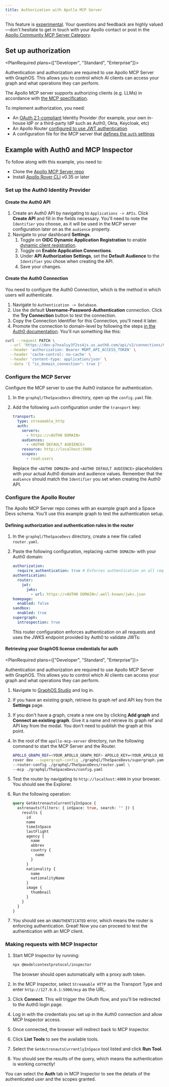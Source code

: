 ```yaml
---
title: Authorization with Apollo MCP Server
---
```


<ExperimentalFeature>

This feature is [experimental](/graphos/resources/feature-launch-stages#experimental). Your questions and feedback are highly valued—don't hesitate to get in touch with your Apollo contact or post in the [Apollo Community MCP Server Category](https://community.apollographql.com/c/mcp-server/41).

</ExperimentalFeature>

## Set up authorization

<PlanRequired plans={["Developer", "Standard", "Enterprise"]}>

Authentication and authorization are required to use Apollo MCP Server with GraphOS. This allows you to control which AI clients can access your graph and what operations they can perform.

</PlanRequired>

The Apollo MCP server supports authorizing clients (e.g. LLMs) in accordance with [the MCP specification](https://modelcontextprotocol.io/specification/2025-06-18/basic/authorization).

To implement authorization, you need:
- An [OAuth 2.1-compliant](https://oauth.net/2.1/) Identity Provider (for example, your own in-house IdP or a third-party IdP such as Auth0, Okta, Keycloak, etc)
- An Apollo Router [configured to use JWT authentication](/graphos/routing/security/jwt)
- A configuration file for the MCP server that [defines the `auth` settings](/apollo-mcp-server/command-reference#auth)

## Example with Auth0 and MCP Inspector

To follow along with this example, you need to:
- Clone the [Apollo MCP Server repo](https://github.com/apollographql/apollo-mcp-server)
- Install [Apollo Rover CLI](/rover/getting-started) v0.35 or later

### Set up the Auth0 Identity Provider

#### Create the Auth0 API

1. Create an Auth0 API by navigating to `Applications -> APIs`. Click **Create API** and fill in the fields necessary. You'll need to note the `Identifier` you choose, as it will be used in the MCP server configuration later on as the `audience` property.
1. Navigate to your dashboard **Settings**.
    1. Toggle on **OIDC Dynamic Application Registration** to enable [dynamic client registration](https://auth0.com/docs/get-started/applications/dynamic-client-registration#enable-dynamic-client-registration).
    1. Toggle on **Enable Application Connections**.
    1. Under **API Authorization Settings**, set the **Default Audience** to the `Identifier` you chose when creating the API.
    1. Save your changes.

#### Create the Auth0 Connection

You need to configure the Auth0 Connection, which is the method in which users will authenticate. 

1. Navigate to `Authentication -> Database`.
1. Use the default **Username-Password-Authentication** connection. Click the **Try Connection** button to test the connection.
1. Copy the Connection Identifier for this Connection, you'll need it later.
1. Promote the connection to domain-level by following the steps [in the Auth0 documentation](https://auth0.com/docs/connections/database/promote-connection-to-domain-level). You'll run something like this:

```sh
curl --request PATCH \
  --url 'https://dev-p7nxaluy3f2ss4js.us.auth0.com/api/v2/connections/CONNECTION_ID' \
  --header 'authorization: Bearer MGMT_API_ACCESS_TOKEN' \
  --header 'cache-control: no-cache' \
  --header 'content-type: application/json' \
  --data '{ "is_domain_connection": true }'
```

### Configure the MCP Server

Configure the MCP server to use the Auth0 instance for authentication.

1. In the `graphql/TheSpaceDevs` directory, open up the `config.yaml` file.
1. Add the following `auth` configuration under the `transport` key:

    ```yaml title="Example MCP config for authentication"
    transport:
      type: streamable_http
      auth:
        servers:
          - https://<AUTH0 DOMAIN>
        audiences:
          - <AUTH0 DEFAULT AUDIENCE>
        resource: http://localhost:5000
        scopes:
          - read:users
    ```

    Replace the `<AUTH0 DOMAIN>` and `<AUTH0 DEFAULT AUDIENCE>` placeholders with your actual Auth0 domain and audience values. Remember that the `audience` should match the `Identifier` you set when creating the Auth0 API.

### Configure the Apollo Router

The Apollo MCP Server repo comes with an example graph and a Space Devs schema. You'll use this example graph to test the authentication setup.

#### Defining authorization and authentication rules in the router

1. In the `graphql/TheSpaceDevs` directory, create a new file called `router.yaml`.
1. Paste the following configuration, replacing `<AUTH0 DOMAIN>` with your Auth0 domain:

    ```yaml title="Router configuration for JWT authentication"
    authorization:
      require_authentication: true # Enforces authentication on all requests
    authentication:
      router:
        jwt:
          jwks:
            - url: https://<AUTH0 DOMAIN>/.well-known/jwks.json
    homepage:
      enabled: false
    sandbox:
      enabled: true
    supergraph:
      introspection: true
    ```
  
    This router configuration enforces authentication on all requests and uses the JWKS endpoint provided by Auth0 to validate JWTs:

#### Retrieving your GraphOS license credentials for auth

<PlanRequired plans={["Developer", "Standard", "Enterprise"]}>

Authentication and authorization are required to use Apollo MCP Server with GraphOS. This allows you to control which AI clients can access your graph and what operations they can perform.

</PlanRequired>

1. Navigate to [GraphOS Studio](https://studio.apollographql.com/) and log in.
1. If you have an existing graph, retrieve its graph ref and API key from the **Settings** page.
1. If you don't have a graph, create a new one by clicking **Add graph** and **Connect an existing graph**. Give it a name and retrieve its graph ref and API key from the modal. You don't need to publish the graph at this point.

1. In the root of the `apollo-mcp-server` directory, run the following command to start the MCP Server and the Router.

    ```sh
    APOLLO_GRAPH_REF=<YOUR_APOLLO_GRAPH_REF> APOLLO_KEY=<YOUR_APOLLO_KEY> \
    rover dev --supergraph-config ./graphql/TheSpaceDevs/supergraph.yaml \
    --router-config ./graphql/TheSpaceDevs/router.yaml \
    --mcp ./graphql/TheSpaceDevs/config.yaml
    ```

1. Test the router by navigating to `http://localhost:4000` in your browser. You should see the Explorer.

1. Run the following operation: 

    ```graphql
    query GetAstronautsCurrentlyInSpace {
      astronauts(filters: { inSpace: true, search: "" }) {
        results {
          id
          name
          timeInSpace
          lastFlight
          agency {
            name
            abbrev
            country {
              name
            }
          }
          nationality {
            name
            nationalityName
          }
          image {
            thumbnail
          }
        }
      }
    }
    ```

1. You should see an `UNAUTHENTICATED` error, which means the router is enforcing authentication. Great! Now you can proceed to test the authentication with an MCP client.

### Making requests with MCP Inspector

1. Start MCP Inspector by running:

    ```sh
    npx @modelcontextprotocol/inspector
    ```

    The browser should open automatically with a proxy auth token.

1. In the MCP Inspector, select `Streamable HTTP` as the Transport Type and enter `http://127.0.0.1:5000/mcp` as the URL.
1. Click **Connect**. This will trigger the OAuth flow, and you'll be redirected to the Auth0 login page.
1. Log in with the credentials you set up in the Auth0 connection and allow MCP Inspector access.
1. Once connected, the browser will redirect back to MCP Inspector.
1. Click **List Tools** to see the available tools. 
1. Select the `GetAstronautsCurrentlyInSpace` tool listed and click **Run Tool**.
1. You should see the results of the query, which means the authentication is working correctly!

You can select the **Auth** tab in MCP Inspector to see the details of the authenticated user and the scopes granted.
